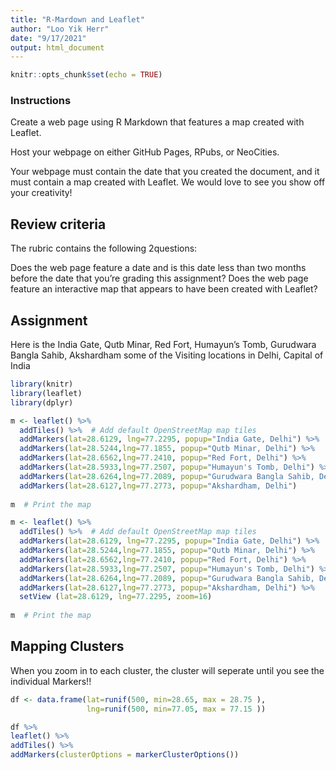 ```yaml
---
title: "R-Mardown and Leaflet"
author: "Loo Yik Herr"
date: "9/17/2021"
output: html_document
---
```


```r
knitr::opts_chunk$set(echo = TRUE)
```

### Instructions
Create a web page using R Markdown that features a map created with Leaflet.

Host your webpage on either GitHub Pages, RPubs, or NeoCities.

Your webpage must contain the date that you created the document, and it must contain a map created with Leaflet. We would love to see you show off your creativity!

## Review criteria
The rubric contains the following 2questions:

Does the web page feature a date and is this date less than two months before the date that you’re grading this assignment?
Does the web page feature an interactive map that appears to have been created with Leaflet?

## Assignment
Here is the India Gate, Qutb Minar, Red Fort, Humayun’s Tomb, Gurudwara Bangla Sahib, Akshardham some of the Visiting locations in Delhi, Capital of India

```r
library(knitr)
library(leaflet)
library(dplyr)
```

```r
m <- leaflet() %>%
  addTiles() %>%  # Add default OpenStreetMap map tiles
  addMarkers(lat=28.6129, lng=77.2295, popup="India Gate, Delhi") %>%
  addMarkers(lat=28.5244,lng=77.1855, popup="Qutb Minar, Delhi") %>%
  addMarkers(lat=28.6562,lng=77.2410, popup="Red Fort, Delhi") %>%
  addMarkers(lat=28.5933,lng=77.2507, popup="Humayun's Tomb, Delhi") %>%
  addMarkers(lat=28.6264,lng=77.2089, popup="Gurudwara Bangla Sahib, Delhi") %>%
  addMarkers(lat=28.6127,lng=77.2773, popup="Akshardham, Delhi")
  
m  # Print the map
```
```r
m <- leaflet() %>%
  addTiles() %>%  # Add default OpenStreetMap map tiles
  addMarkers(lat=28.6129, lng=77.2295, popup="India Gate, Delhi") %>%
  addMarkers(lat=28.5244,lng=77.1855, popup="Qutb Minar, Delhi") %>%
  addMarkers(lat=28.6562,lng=77.2410, popup="Red Fort, Delhi") %>%
  addMarkers(lat=28.5933,lng=77.2507, popup="Humayun's Tomb, Delhi") %>%
  addMarkers(lat=28.6264,lng=77.2089, popup="Gurudwara Bangla Sahib, Delhi") %>%
  addMarkers(lat=28.6127,lng=77.2773, popup="Akshardham, Delhi") %>%
  setView (lat=28.6129, lng=77.2295, zoom=16)
  
m  # Print the map
```
## Mapping Clusters
When you zoom in to each cluster, the cluster will seperate until you see the individual Markers!!

```r
df <- data.frame(lat=runif(500, min=28.65, max = 28.75 ),
                 lng=runif(500, min=77.05, max = 77.15 ))    
```

```r
df %>%
leaflet() %>%
addTiles() %>%  
addMarkers(clusterOptions = markerClusterOptions())  
```

